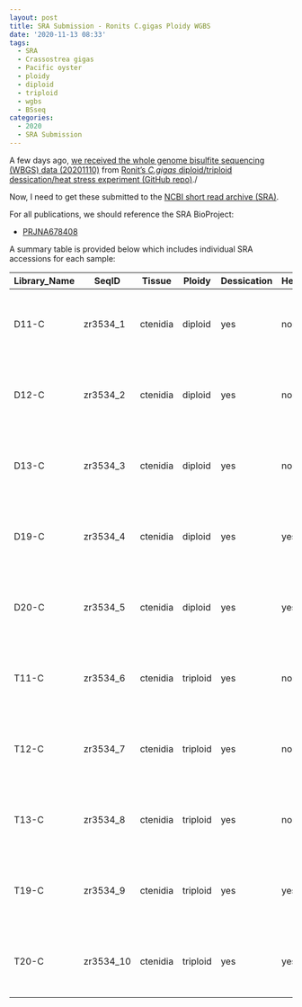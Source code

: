 ```yaml
---
layout: post
title: SRA Submission - Ronits C.gigas Ploidy WGBS
date: '2020-11-13 08:33'
tags:
  - SRA
  - Crassostrea gigas
  - Pacific oyster
  - ploidy
  - diploid
  - triploid
  - wgbs
  - BSseq
categories:
  - 2020
  - SRA Submission
---
```

A few days ago, [we received the whole genome bisulfite sequencing (WBGS) data (20201110)](https://robertslab.github.io/sams-notebook/posts/2020/2020-11-10-Data-Received---C.gigas-Ploidy-WGBS-from-Ronits-Project-via-ZymoResearch/) from [Ronit's _C.gigas_ diploid/triploid dessication/heat stress experiment (GitHub repo)](https://github.com/RobertsLab/project-gigas_ploidy)./

Now, I need to get these submitted to the [NCBI short read archive (SRA)](https://www.ncbi.nlm.nih.gov/sra).

For all publications, we should reference the SRA BioProject:

- [PRJNA678408](https://www.ncbi.nlm.nih.gov/sra/PRJNA678408)

A summary table is provided below which includes individual SRA accessions for each sample:



| Library_Name | SeqID     | Tissue   | Ploidy   | Dessication | Heat_Stress | Library_kit                             | SRA_BioProject                                              | SRA_accession                                             |
|--------------|-----------|----------|----------|-------------|-------------|-----------------------------------------|-------------------------------------------------------------|-----------------------------------------------------------|
| D11-C        | zr3534_1  | ctenidia | diploid  | yes         | no          | Zymo-Seq WGBS Library Kit (Cat#: D5465) | [PRJNA678408](https://www.ncbi.nlm.nih.gov/sra/PRJNA678408) | [SRX9508698](https://www.ncbi.nlm.nih.gov/sra/SRX9508698) |
| D12-C        | zr3534_2  | ctenidia | diploid  | yes         | no          | Zymo-Seq WGBS Library Kit (Cat#: D5465) | [PRJNA678408](https://www.ncbi.nlm.nih.gov/sra/PRJNA678408) | [SRX9508699](https://www.ncbi.nlm.nih.gov/sra/SRX9508699) |
| D13-C        | zr3534_3  | ctenidia | diploid  | yes         | no          | Zymo-Seq WGBS Library Kit (Cat#: D5465) | [PRJNA678408](https://www.ncbi.nlm.nih.gov/sra/PRJNA678408) | [SRX9508700](https://www.ncbi.nlm.nih.gov/sra/SRX9508700) |
| D19-C        | zr3534_4  | ctenidia | diploid  | yes         | yes         | Zymo-Seq WGBS Library Kit (Cat#: D5465) | [PRJNA678408](https://www.ncbi.nlm.nih.gov/sra/PRJNA678408) | [SRX9508701](https://www.ncbi.nlm.nih.gov/sra/SRX9508701) |
| D20-C        | zr3534_5  | ctenidia | diploid  | yes         | yes         | Zymo-Seq WGBS Library Kit (Cat#: D5465) | [PRJNA678408](https://www.ncbi.nlm.nih.gov/sra/PRJNA678408) | [SRX9508702](https://www.ncbi.nlm.nih.gov/sra/SRX9508702) |
| T11-C        | zr3534_6  | ctenidia | triploid | yes         | no          | Zymo-Seq WGBS Library Kit (Cat#: D5465) | [PRJNA678408](https://www.ncbi.nlm.nih.gov/sra/PRJNA678408) | [SRX9508703](https://www.ncbi.nlm.nih.gov/sra/SRX9508703) |
| T12-C        | zr3534_7  | ctenidia | triploid | yes         | no          | Zymo-Seq WGBS Library Kit (Cat#: D5465) | [PRJNA678408](https://www.ncbi.nlm.nih.gov/sra/PRJNA678408) | [SRX9508704](https://www.ncbi.nlm.nih.gov/sra/SRX9508704) |
| T13-C        | zr3534_8  | ctenidia | triploid | yes         | no          | Zymo-Seq WGBS Library Kit (Cat#: D5465) | [PRJNA678408](https://www.ncbi.nlm.nih.gov/sra/PRJNA678408) | [SRX9508705](https://www.ncbi.nlm.nih.gov/sra/SRX9508705) |
| T19-C        | zr3534_9  | ctenidia | triploid | yes         | yes         | Zymo-Seq WGBS Library Kit (Cat#: D5465) | [PRJNA678408](https://www.ncbi.nlm.nih.gov/sra/PRJNA678408) | [SRX9508706](https://www.ncbi.nlm.nih.gov/sra/SRX9508706) |
| T20-C        | zr3534_10 | ctenidia | triploid | yes         | yes         | Zymo-Seq WGBS Library Kit (Cat#: D5465) | [PRJNA678408](https://www.ncbi.nlm.nih.gov/sra/PRJNA678408) | [SRX9508707](https://www.ncbi.nlm.nih.gov/sra/SRX9508707) |
